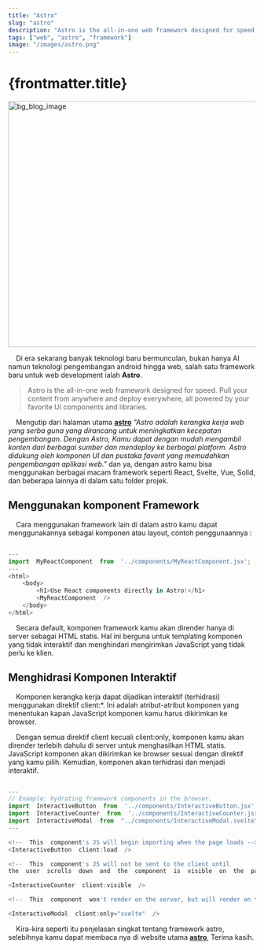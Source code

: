 ```yaml
---
title: "Astro"
slug: "astro"
description: "Astro is the all-in-one web framework designed for speed. Pull your content from anywhere and deploy everywhere, all powered by your favorite UI components and libraries."
tags: ["web", "astro", "framework"]
image: "/images/astro.png"
---
```



# {frontmatter.title}

<Image
  class="w-full h-80 border border-black"
  alt="bg_blog_image"
  width="1020"
  height="500"
  format="avif"
  fit="cover"
  src={frontmatter.image}
/>

&nbsp;&nbsp;&nbsp;&nbsp;Di era sekarang banyak teknologi baru bermunculan, bukan hanya AI namun teknologi pengembangan android hingga web, salah satu framework baru untuk web development ialah **Astro**.

> Astro is the all-in-one web framework designed for speed. Pull your content from anywhere and deploy everywhere, all powered by your favorite UI components and libraries.

&nbsp;&nbsp;&nbsp;&nbsp;Mengutip dari halaman utama [**astro**](https://astro.build) _"Astro adalah kerangka kerja web yang serba guna yang dirancang untuk meningkatkan kecepatan pengembangan. Dengan Astro, Kamu dapat dengan mudah mengambil konten dari berbagai sumber dan mendeploy ke berbagai platform. Astro didukung oleh komponen UI dan pustaka favorit yang memudahkan pengembangan aplikasi web."_ dan ya, dengan astro kamu bisa menggunakan berbagai macam framework seperti React, Svelte, Vue, Solid, dan beberapa lainnya di dalam satu folder projek.

## Menggunakan komponent Framework

&nbsp;&nbsp;&nbsp;&nbsp;Cara menggunakan framework lain di dalam astro kamu dapat menggunakannya sebagai komponen atau layout, contoh penggunaannya :

```javascript

---
import  MyReactComponent  from  '../components/MyReactComponent.jsx';
---
<html>
	<body>
		<h1>Use React components directly in Astro!</h1>
		<MyReactComponent  />
	</body>
</html>
```

&nbsp;&nbsp;&nbsp;&nbsp;Secara default, komponen framework kamu akan dirender hanya di server sebagai HTML statis. Hal ini berguna untuk templating komponen yang tidak interaktif dan menghindari mengirimkan JavaScript yang tidak perlu ke klien.

## Menghidrasi Komponen Interaktif

&nbsp;&nbsp;&nbsp;&nbsp;Komponen kerangka kerja dapat dijadikan interaktif (terhidrasi) menggunakan direktif client:\*. Ini adalah atribut-atribut komponen yang menentukan kapan JavaScript komponen kamu harus dikirimkan ke browser.

&nbsp;&nbsp;&nbsp;&nbsp;Dengan semua direktif client kecuali client:only, komponen kamu akan dirender terlebih dahulu di server untuk menghasilkan HTML statis. JavaScript komponen akan dikirimkan ke browser sesuai dengan direktif yang kamu pilih. Kemudian, komponen akan terhidrasi dan menjadi interaktif.

```javascript

---
// Example: hydrating framework components in the browser.
import  InteractiveButton  from  '../components/InteractiveButton.jsx';
import  InteractiveCounter  from  '../components/InteractiveCounter.jsx';
import  InteractiveModal  from  "../components/InteractiveModal.svelte"
---

<!--  This  component's JS will begin importing when the page loads -->
<InteractiveButton  client:load  />

<!--  This  component's JS will not be sent to the client until
the  user  scrolls  down  and  the  component  is  visible  on  the  page  -->

<InteractiveCounter  client:visible  />

<!--  This  component  won't render on the server, but will render on the client when the page loads -->

<InteractiveModal  client:only="svelte"  />
```

&nbsp;&nbsp;&nbsp;&nbsp;Kira-kira seperti itu penjelasan singkat tentang framework astro, selebihnya kamu dapat membaca nya di website utama [**astro**](https://astro.build), Terima kasih.
